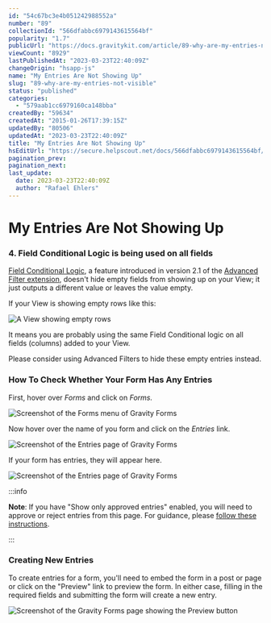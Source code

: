 ```yaml
---
id: "54c67bc3e4b051242988552a"
number: "89"
collectionId: "566dfabbc6979143615564bf"
popularity: "1.7"
publicUrl: "https://docs.gravitykit.com/article/89-why-are-my-entries-not-visible"
viewCount: "8929"
lastPublishedAt: "2023-03-23T22:40:09Z"
changeOrigin: "hsapp-js"
name: "My Entries Are Not Showing Up"
slug: "89-why-are-my-entries-not-visible"
status: "published"
categories: 
  - "579aab1cc6979160ca148bba"
createdBy: "59634"
createdAt: "2015-01-26T17:39:15Z"
updatedBy: "80506"
updatedAt: "2023-03-23T22:40:09Z"
title: "My Entries Are Not Showing Up"
hsEditUrl: "https://secure.helpscout.net/docs/566dfabbc6979143615564bf/article/54c67bc3e4b051242988552a"
pagination_prev: 
pagination_next: 
last_update:
  date: 2023-03-23T22:40:09Z
  author: "Rafael Ehlers"
---
```


# My Entries Are Not Showing Up



### 4. Field Conditional Logic is being used on all fields

[Field Conditional Logic](https://docs.gravitykit.com/article/753-field-conditional-logic), a feature introduced in version 2.1 of the [Advanced Filter extension](https://www.gravitykit.com/extensions/advanced-filter/), doesn't hide empty fields from showing up on your View; it just outputs a different value or leaves the value empty.

If your View is showing empty rows like this:

![A View showing empty rows](https://s3.amazonaws.com/helpscout.net/docs/assets/54c58489e4b051242988532c/images/641cd36ac50436764befded0/file-iLo6NfO9aj.png)

It means you are probably using the same Field Conditional logic on all fields (columns) added to your View.

Please consider using Advanced Filters to hide these empty entries instead.

###  How To Check Whether Your Form Has Any Entries 

First, hover over *Forms* and click on *Forms.*

![Screenshot of the Forms menu of Gravity Forms](https://s3.amazonaws.com/helpscout.net/docs/assets/54c58489e4b051242988532c/images/605cfae324ce107ab4d19917/file-EGiGlsS0vf.png)

Now hover over the name of you form and click on the *Entries* link.

![Screenshot of the Entries page of Gravity Forms](https://s3.amazonaws.com/helpscout.net/docs/assets/54c58489e4b051242988532c/images/605cfb230ad05379b10d0e49/file-ku5cbGvYGm.png)

If your form has entries, they will appear here.

![Screenshot of the Entries page of Gravity Forms](https://s3.amazonaws.com/helpscout.net/docs/assets/54c58489e4b051242988532c/images/605cfb8d207e3b1188e2040a/file-83jCO5TZ1X.png)


:::info

**Note**: If you have "Show only approved entries" enabled, you will need to approve or reject entries from this page. For guidance, please [follow these instructions](https://docs.gravitykit.com/article/88-approving-or-rejecting-entries-in-gravityview).

:::



### Creating New Entries

To create entries for a form, you'll need to embed the form in a post or page or click on the "Preview" link to preview the form. In either case, filling in the required fields and submitting the form will create a new entry.

![Screenshot of the Gravity Forms page showing the Preview button](https://s3.amazonaws.com/helpscout.net/docs/assets/54c58489e4b051242988532c/images/605cfc1324ce107ab4d19927/file-m8LAaP7ysv.png)

